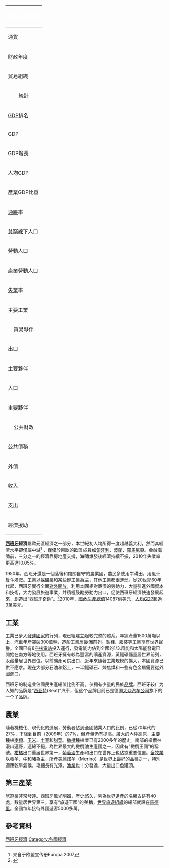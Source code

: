 {| border=1 cellspacing=0  cellpadding=4 width=320 style="float:right; border:1px solid gray; border-collapse:collapse; font-size:90%; margin:0 0 .5em 1em;"
!align="center" bgcolor="#668c73" style="color:white" colspan="3"|<big>西班牙經濟</big>
|-
!align="left" valign="top"|通貨
|colspan="2" valign="top"| [[歐元|歐元]]
|-
!align="left" valign="top" style="width:100px"|財政年度
|colspan="2" valign="top"|公历年
|-
!align="left" valign="top"|貿易組織
|colspan="2" valign="top"|[[EU|EU]]、[[WTO|WTO]]、[[OECD|OECD]]
|-
!align="center" bgcolor="#a3c9b6" colspan="3"|統計
|-
!align="left" valign="top"|[[GDP|GDP]]排名
|colspan="2" valign="top"|8
|-
!align="left" valign="top"|GDP
|colspan="2" valign="top"|1,9640.40億[[美元|美元]]
|-
!align="left" valign="top"|GDP增長
|colspan="2" valign="top"|3.639%（IMF 2010年4月）
|-
!align="left" valign="top"|人均GDP
|colspan="2" valign="top"|$45,336.30（IMF 2010年4月）
|-
!align="left" valign="top"|產業GDP比重
|colspan="2" valign="top"|農業2.3%、工業11.7%、服務業86%
|-
!align="left" valign="top"|[[通脹|通脹]]率
|colspan="2" valign="top"|5.3%（2010年7月）
|-
!align="left" valign="top"|[[貧窮線|貧窮線]]下人口
|colspan="2" valign="top"|
|-
!align="left" valign="top"|勞動人口
|colspan="2" valign="top"|2300萬 (2010年4月)
|-
!align="left" valign="top"|產業勞動人口
|colspan="2" valign="top"| 農業4.5%，制造業14.1%，服務業76%
|-
!align="left" valign="top"|[[失業|失業]]率
|colspan="2" valign="top"|20.09% (2010年7月)
|-
!align="left" valign="top"|主要工業
|colspan="2" valign="top"|
 |-
!align="center" bgcolor="#a3c9b6" colspan="3"|貿易夥伴 
|-
!align="left" valign="top"|出口
|colspan="2" valign="top"|$3187.71億（2009）
|-
!align="left" valign="top"|主要夥伴
|colspan="2" valign="top"|法國19.2%，德國11.1%，葡萄牙9.2%，義大利8.2%，英國 6.1%，美國 3.6% (2009)
|-
!align="left" valign="top"|入口
|colspan="2" valign="top"|$3649.82億（2012）
|-
!align="left" valign="top"|主要夥伴
|colspan="2" valign="top"| 德國15.0%，法國12.8%，意大利 7.2%，中國5.8%，荷蘭 5.2%，英國 4.7% (2009)
|-
!align="center" bgcolor="#a3c9b6" colspan="3"|公共財政
|-
!align="left" valign="top"|公共債務
|colspan="2" valign="top"|4619.96亿[[欧元|欧元]]（2009）
|-
!align="left" valign="top"|外債
|colspan="2" valign="top"|25460.38亿美元（2009）
|-
!align="left" valign="top"|收入
|colspan="2" valign="top"|
|-
!align="left" valign="top"|支出
|colspan="2" valign="top"|
|-
!align="left" valign="top"|經濟援助
|colspan="2" valign="top"|
|}
'''[[西班牙|西班牙]]經濟'''屬歐元區經濟之一部分，本世紀初人均所得一度超越義大利，然而其經濟水平卻僅屬中游<ref>来自于欧盟宣传册Europa 2007</ref> ，僅優於東歐的歐盟成員如[[匈牙利|匈牙利]]、[[波蘭|波蘭]]、[[羅馬尼亞|羅馬尼亞]]。金融海嘯前，三分之一的經濟靠房地產支撐，海嘯爆發後經濟持續不振，2010年失業率更高達10.05%。

1950年，西班牙還是一個落後和閉關自守的農業國，農民多使用牛耕田，用風車戽斗灌溉。工業以[[採礦業|採礦業]]和某些輕工業為主，其他工業都很薄弱。從20世紀60年代起，西班牙實行全面[[對外開放|對外開放]]，利用本國相對廉價的勞動力，大量引進外國資本和技術，大力發展旅遊事業，并積極鼓勵勞動力出口，促使西班牙經濟快速發展起來，創造出“西班牙奇跡”。<ref>{{cite book|title=世界分國系列地圖冊 西班牙 葡萄牙地圖冊|year=2009|location=中國地圖出版社|isbn=9787503148767}}</ref>2010年，[[國內生產總值|國內生產總值]]14087億美元，[[人均GDP|人均GDP]]超過3萬美元。

==工業==
工業已步入[[發達國家|發達國家]]的行列，現已經建立起較完整的體系。年鋼產量1500萬噸以上，汽車年產突破300萬輛，造船工業居歐洲前列。製鞋、服裝等工業享有世界聲譽。全國已有8座[[核電站|核電站]]投入運行，發電能力佔到全國的1/3.風能和太陽能發電已開始在南方等地使用。西班牙擁有較為豐富的礦產資源，黃鐵礦儲量居世界前列，汞藏量居世界首位。以前礦產可供出口，近年來隨著工業規模的擴大，本國資源已供不應求。現在大部分石油和鋁土，一半鐵礦石、煉焦煤和一些有色金屬需要從外國進口。

西班牙的制造业佔國民生產總值比例不高，仅拥有少量的民族[[品牌|品牌]]。西班牙较广为人知的品牌是“[[西亚特|西亚特]](Seat)”汽車，但这个品牌目前已是德国[[大众汽车公司|大众汽车公司]]旗下的一个子品牌。

== 農業 ==
隨著機械化、現代化的進展，勞動者佔到全國結業人口的比例，已從70年代的27%，下降到目前（2009年）的7%，但產量仍有提高。廣大的內陸高原，主要種植[[麥|麥類]]、[[玉米|玉米]]、[[马铃薯|土豆]]和[[甜菜|甜菜]]。[[橄欖|橄欖]]種植業已有2000多年的歷史。南部的橄欖林漫山遍野，連綿不絕，為世界最大的橄欖油生產國之一，因此有“橄欖王國”的稱號。[[柑橘|柑橘]]出口量居世界第一，[[葡萄酒|葡萄酒]]生產和出口在世界上也佔據重要位置。[[畜牧業|畜牧業]]以養[[羊|羊]]、[[牛|牛]]和[[豬|豬]]為主，所產[[美麗諾羊|美麗諾羊]]（Merino）是世界上最好的品種之一，特別適應乾旱氣候，毛細長有光澤。[[漁業|漁業]]也十分發達，大量出口魚罐頭。

== 第三產業 ==
[[旅遊業|旅遊業]]非常發達。西班牙風光明媚，歷史悠久，列為[[世界遺產|世界遺產]]的名勝古跡有40處，數量居世界第三，享有“旅遊王國”的美稱，[[世界旅遊組織|世界旅遊組織]]的總部就設在[[馬德里|馬德里]]。全國每年接待外國遊客5000多萬。

== 參考資料 ==
{{reflist}}

{{西班牙主題}}
{{欧洲题目|经济}}

[[Category:西班牙經濟|]]
[[Category:各國經濟|Category:各國經濟]]